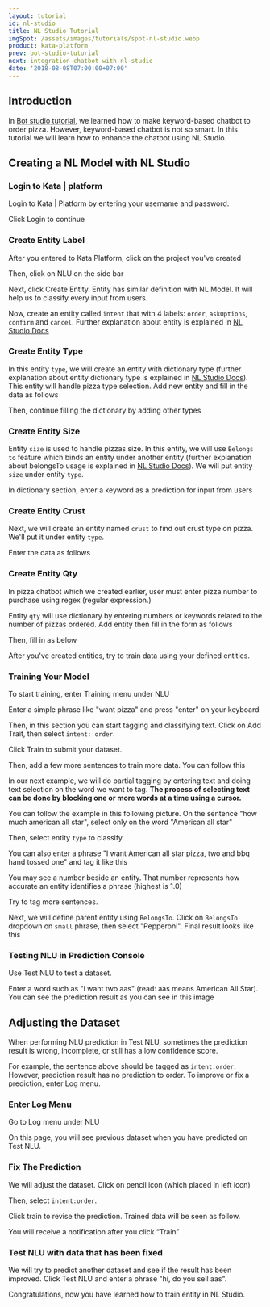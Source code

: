 ```yaml
---
layout: tutorial
id: nl-studio
title: NL Studio Tutorial
imgSpot: /assets/images/tutorials/spot-nl-studio.webp
product: kata-platform
prev: bot-studio-tutorial
next: integration-chatbot-with-nl-studio
date: '2018-08-08T07:00:00+07:00'
---
```


## Introduction

In [Bot studio tutorial](/tutorials/bot-studio/), we learned how to make keyword-based chatbot to order pizza. However, keyword-based chatbot is not so smart. In this tutorial we will learn how to enhance the chatbot using NL Studio.

## Creating a NL Model with NL Studio

### Login to Kata | platform

Login to Kata | Platform by entering your username and password.

<FigureImage
  src="/assets/images/tutorials/nl-studio/nlst-1.webp"
  alt="nlst-1"
  naturalHeight={1050}
  naturalWidth={878}
/>

Click Login to continue

### Create Entity Label

After you entered to Kata Platform, click on the project you've created

<FigureImage
  src="/assets/images/tutorials/nl-studio/nlst-2.webp"
  alt="nlst-2"
  naturalHeight={501}
  naturalWidth={1919}
/>

Then, click on NLU on the side bar

<FigureImage
  src="/assets/images/tutorials/nl-studio/nlst-3.webp"
  alt="nlst-3"
  naturalHeight={557}
  naturalWidth={1088}
/>

Next, click Create Entity. Entity has similar definition with NL Model. It will help us to classify every input from users.

<FigureImage
  src="/assets/images/tutorials/nl-studio/nlst-4.webp"
  alt="nlst-4"
  naturalHeight={596}
  naturalWidth={1833}
/>

Now, create an entity called `intent` that with 4 labels: `order`, `askOptions`, `confirm` and `cancel`. Further explanation about entity is explained in [NL Studio Docs](https://docs.kata.ai/nl-studio/nlu/)

<FigureImage
  src="/assets/images/tutorials/nl-studio/nlst-5.webp"
  alt="nlst-5"
  naturalHeight={1188}
  naturalWidth={828}
/>

### Create Entity Type

In this entity `type`, we will create an entity with dictionary type (further explanation about entity dictionary type is explained in [NL Studio Docs](https://docs.kata.ai/nl-studio/nlu/)). This entity will handle pizza type selection. Add new entity and fill in the data as follows

<FigureImage
  src="/assets/images/tutorials/nl-studio/nlst-6.webp"
  alt="nlst-6"
  naturalHeight={1612}
  naturalWidth={832}
/>

Then, continue filling the dictionary by adding other types

<FigureImage
  src="/assets/images/tutorials/nl-studio/nlst-7.webp"
  alt="nlst-7"
  naturalHeight={1558}
  naturalWidth={824}
/>

### Create Entity Size

Entity `size` is used to handle pizzas size. In this entity, we will use `Belongs to` feature which binds an entity under another entity (further explanation about belongsTo usage is explained in [NL Studio Docs](https://docs.kata.ai/nl-studio/nlu/)). We will put entity `size` under entity `type`.

<FigureImage
  src="/assets/images/tutorials/nl-studio/nlst-8.webp"
  alt="nlst-8"
  naturalHeight={1076}
  naturalWidth={808}
/>

In dictionary section, enter a keyword as a prediction for input from users

<FigureImage
  src="/assets/images/tutorials/nl-studio/nlst-9.webp"
  alt="nlst-9"
  naturalHeight={1342}
  naturalWidth={842}
/>

### Create Entity Crust

Next, we will create an entity named `crust` to find out crust type on pizza. We'll put it under entity `type`.

<FigureImage
  src="/assets/images/tutorials/nl-studio/nlst-10.webp"
  alt="nlst-10"
  naturalHeight={928}
  naturalWidth={1531}
/>

Enter the data as follows

<FigureImage
  src="/assets/images/tutorials/nl-studio/nlst-11.webp"
  alt="nlst-11"
  naturalHeight={1332}
  naturalWidth={856}
/>

### Create Entity Qty

In pizza chatbot which we created earlier, user must enter pizza number to purchase using regex (regular expression.)

Entity `qty` will use dictionary by entering numbers or keywords related to the number of pizzas ordered. Add entity then fill in the form as follows

<FigureImage
  src="/assets/images/tutorials/nl-studio/nlst-12.webp"
  alt="nlst-12"
  naturalHeight={943}
  naturalWidth={1907}
/>

Then, fill in as below

<FigureImage
  src="/assets/images/tutorials/nl-studio/nlst-13.webp"
  alt="nlst-13"
  naturalHeight={1342}
  naturalWidth={846}
/>

After you've created entities, try to train data using your defined entities.

### Training Your Model

To start training, enter Training menu under NLU

<FigureImage
  src="/assets/images/tutorials/nl-studio/nlst-14.webp"
  alt="nlst-14"
  naturalHeight={405}
  naturalWidth={1006}
/>

Enter a simple phrase like "want pizza" and press "enter" on your keyboard

<FigureImage
  src="/assets/images/tutorials/nl-studio/nlst-15.webp"
  alt="nlst-15"
  naturalHeight={600}
  naturalWidth={1076}
/>

Then, in this section you can start tagging and classifying text. Click on Add Trait, then select `intent: order`.

<FigureImage
  src="/assets/images/tutorials/nl-studio/nlst-16.webp"
  alt="nlst-16"
  naturalHeight={678}
  naturalWidth={1086}
/>

Click Train to submit your dataset.

<FigureImage
  src="/assets/images/tutorials/nl-studio/nlst-17.webp"
  alt="nlst-17"
  naturalHeight={498}
  naturalWidth={1551}
/>

Then, add a few more sentences to train more data. You can follow this

<FigureImage
  src="/assets/images/tutorials/nl-studio/nlst-18.webp"
  alt="nlst-18"
  naturalHeight={764}
  naturalWidth={1543}
/>

In our next example, we will do partial tagging by entering text and doing text selection on the word we want to tag. **The process of selecting text can be done by blocking one or more words at a time using a cursor.**

You can follow the example in this following picture. On the sentence "how much american all star", select only on the word "American all star"

<FigureImage
  src="/assets/images/tutorials/nl-studio/nlst-19.webp"
  alt="nlst-19"
  naturalHeight={760}
  naturalWidth={1068}
/>

Then, select entity `type` to classify

<FigureImage
  src="/assets/images/tutorials/nl-studio/nlst-20.webp"
  alt="nlst-20"
  naturalHeight={384}
  naturalWidth={1014}
/>

You can also enter a phrase "I want American all star pizza, two and bbq hand tossed one" and tag it like this

<FigureImage
  src="/assets/images/tutorials/nl-studio/nlst-21.webp"
  alt="nlst-21"
  naturalHeight={1252}
  naturalWidth={1076}
/>

You may see a number beside an entity. That number represents how accurate an entity identifies a phrase (highest is 1.0)

Try to tag more sentences.

<FigureImage
  src="/assets/images/tutorials/nl-studio/nlst-22.webp"
  alt="nlst-22"
  naturalHeight={948}
  naturalWidth={1074}
/>

Next, we will define parent entity using `BelongsTo`. Click on `BelongsTo` dropdown on `small` phrase, then select "Pepperoni". Final result looks like this

<FigureImage
  src="/assets/images/tutorials/nl-studio/nlst-23.webp"
  alt="nlst-23"
  naturalHeight={954}
  naturalWidth={1070}
/>

### Testing NLU in Prediction Console

Use Test NLU to test a dataset.

<FigureImage
  src="/assets/images/tutorials/nl-studio/nlst-24.webp"
  alt="nlst-24"
  naturalHeight={312}
  naturalWidth={846}
/>

Enter a word such as "i want two aas" (read: aas means American All Star). You can see the prediction result as you can see in this image

<FigureImage
  src="/assets/images/tutorials/nl-studio/nlst-25.webp"
  alt="nlst-25"
  naturalHeight={1162}
  naturalWidth={992}
/>

## Adjusting the Dataset

When performing NLU prediction in Test NLU, sometimes the prediction result is wrong, incomplete, or still has a low confidence score.

<FigureImage
  src="/assets/images/tutorials/nl-studio/nlst-26.webp"
  alt="nlst-26"
  naturalHeight={1072}
  naturalWidth={914}
/>

For example, the sentence above should be tagged as `intent:order`. However, prediction result has no prediction to order. To improve or fix a prediction, enter Log menu.

### Enter Log Menu

Go to Log menu under NLU

<FigureImage
  src="/assets/images/tutorials/nl-studio/nlst-27.webp"
  alt="nlst-27"
  naturalHeight={628}
  naturalWidth={1839}
/>

On this page, you will see previous dataset when you have predicted on Test NLU.

### Fix The Prediction

We will adjust the dataset. Click on pencil icon (which placed in left icon)

<FigureImage
  src="/assets/images/tutorials/nl-studio/nlst-28.webp"
  alt="nlst-28"
  naturalHeight={603}
  naturalWidth={1836}
/>

Then, select `intent:order`.

<FigureImage
  src="/assets/images/tutorials/nl-studio/nlst-29.webp"
  alt="nlst-29"
  naturalHeight={714}
  naturalWidth={1084}
/>

Click train to revise the prediction. Trained data will be seen as follow.

<FigureImage
  src="/assets/images/tutorials/nl-studio/nlst-30.webp"
  alt="nlst-30"
  naturalHeight={220}
  naturalWidth={1074}
/>

You will receive a notification after you click “Train”

### Test NLU with data that has been fixed

We will try to predict another dataset and see if the result has been improved. Click Test NLU and enter a phrase "hi, do you sell aas".

<FigureImage
  src="/assets/images/tutorials/nl-studio/nlst-31.webp"
  alt="nlst-31"
  naturalHeight={1148}
  naturalWidth={994}
/>

Congratulations, now you have learned how to train entity in NL Studio.
